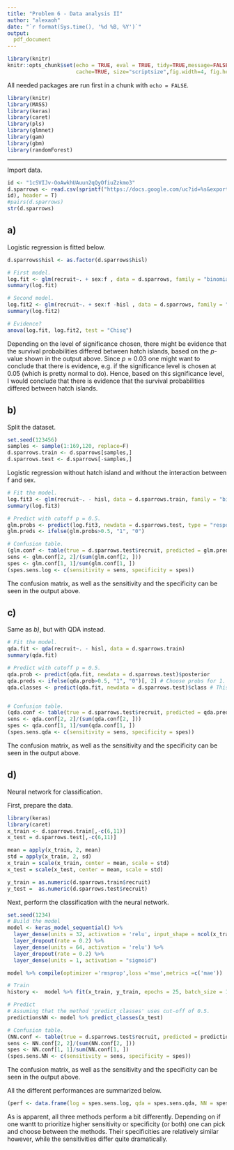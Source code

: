 ```yaml
---
title: "Problem 6 - Data analysis II"
author: "alexaoh"
date: "`r format(Sys.time(), '%d %B, %Y')`"
output: 
  pdf_document
---
```

  
```r
library(knitr)
knitr::opts_chunk$set(echo = TRUE, eval = TRUE, tidy=TRUE,message=FALSE,warning=FALSE,strip.white=TRUE,prompt=FALSE,
                      cache=TRUE, size="scriptsize",fig.width=4, fig.height=3, fig.align = "center", comment = "#>")
```


All needed packages are run first in a chunk with `echo = FALSE`. 

```r
library(knitr)
library(MASS)
library(keras)
library(caret)
library(pls)
library(glmnet)
library(gam)
library(gbm)
library(randomForest)
```

---

Import data. 

```r
id <- "1cSVIJv-OoAwkhUAuun2qQyOfiuZzkmo3"
d.sparrows <- read.csv(sprintf("https://docs.google.com/uc?id=%s&export=download",
id), header = T)
#pairs(d.sparrows)
str(d.sparrows)
```



## a)

Logistic regression is fitted below. 

```r
d.sparrows$hisl <- as.factor(d.sparrows$hisl)

# First model.
log.fit <- glm(recruit~. + sex:f , data = d.sparrows, family = "binomial")
summary(log.fit)

# Second model.
log.fit2 <- glm(recruit~. + sex:f -hisl , data = d.sparrows, family = "binomial")
summary(log.fit2)

# Evidence?
anova(log.fit, log.fit2, test = "Chisq")
```

Depending on the level of significance chosen, there might be evidence that the survival probabilities differed between hatch islands, based on the $p$-value shown in the output above. Since $p \approx 0.03$ one might want to conclude that there is evidence, e.g. if the significance level is chosen at 0.05 (which is pretty normal to do). Hence, based on this significance level, I would conclude that there is evidence that the survival probabilities differed between hatch islands.

## b)

Split the dataset. 

```r
set.seed(123456)
samples <- sample(1:169,120, replace=F)
d.sparrows.train <- d.sparrows[samples,]
d.sparrows.test <- d.sparrows[-samples,]
```

Logistic regression without hatch island and without the interaction between f and sex. 

```r
# Fit the model.
log.fit3 <- glm(recruit~. - hisl, data = d.sparrows.train, family = "binomial")
summary(log.fit3)

# Predict with cutoff p = 0.5.
glm.probs <- predict(log.fit3, newdata = d.sparrows.test, type = "response")
glm.preds <- ifelse(glm.probs>0.5, "1", "0")

# Confusion table. 
(glm.conf <- table(true = d.sparrows.test$recruit, predicted = glm.preds))
sens <- glm.conf[2, 2]/(sum(glm.conf[2, ]))
spes <- glm.conf[1, 1]/sum(glm.conf[1, ])
(spes.sens.log <- c(sensitivity = sens, specificity = spes))
```

The confusion matrix, as well as the sensitivity and the specificity can be seen in the output above. 

## c)

Same as *b)*, but with QDA instead. 

```r
# Fit the model.
qda.fit <- qda(recruit~. - hisl, data = d.sparrows.train)
summary(qda.fit)

# Predict with cutoff p = 0.5.
qda.prob <- predict(qda.fit, newdata = d.sparrows.test)$posterior
qda.preds <- ifelse(qda.prob>0.5, "1", "0")[, 2] # Choose probs for 1.
qda.classes <- predict(qda.fit, newdata = d.sparrows.test)$class # This gives the same result.


# Confusion table. 
(qda.conf <- table(true = d.sparrows.test$recruit, predicted = qda.preds))
sens <- qda.conf[2, 2]/(sum(qda.conf[2, ]))
spes <- qda.conf[1, 1]/sum(qda.conf[1, ])
(spes.sens.qda <- c(sensitivity = sens, specificity = spes))
```

The confusion matrix, as well as the sensitivity and the specificity can be seen in the output above. 


## d)

Neural network for classification. 

First, prepare the data. 

```r
library(keras)
library(caret)
x_train <- d.sparrows.train[,-c(6,11)]
x_test = d.sparrows.test[,-c(6,11)]

mean = apply(x_train, 2, mean)                                
std = apply(x_train, 2, sd)
x_train = scale(x_train, center = mean, scale = std)
x_test = scale(x_test, center = mean, scale = std)

y_train = as.numeric(d.sparrows.train$recruit)
y_test =  as.numeric(d.sparrows.test$recruit)
```

Next, perform the classification with the neural network. 

```r
set.seed(1234)
# Build the model
model <- keras_model_sequential() %>% 
  layer_dense(units = 32, activation = 'relu', input_shape = ncol(x_train)) %>%  
  layer_dropout(rate = 0.2) %>%
  layer_dense(units = 64, activation = 'relu') %>%
  layer_dropout(rate = 0.2) %>%
  layer_dense(units = 1, activation = "sigmoid") 

model %>% compile(optimizer ='rmsprop',loss ='mse',metrics =c('mae'))

# Train
history <-  model %>% fit(x_train, y_train, epochs = 25, batch_size = 16, validation_split = 0.5)

# Predict 
# Assuming that the method 'predict_classes' uses cut-off of 0.5. 
predictionsNN <- model %>% predict_classes(x_test) 

# Confusion table. 
(NN.conf <- table(true = d.sparrows.test$recruit, predicted = predictionsNN))
sens <- NN.conf[2, 2]/(sum(NN.conf[2, ]))
spes <- NN.conf[1, 1]/sum(NN.conf[1, ])
(spes.sens.NN <- c(sensitivity = sens, specificity = spes))
```

The confusion matrix, as well as the sensitivity and the specificity can be seen in the output above. 

All the different performances are summarized below.

```r
(perf <- data.frame(log = spes.sens.log, qda = spes.sens.qda, NN = spes.sens.NN))
```

As is apparent, all three methods perform a bit differently. Depending on if one wantt to prioritize higher sensitivity or specificity (or both) one can pick and choose between the methods. Their specificities are relatively similar however, while the sensitivities differ quite dramatically. 
